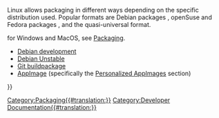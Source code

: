<languages/>
<translate>

<!--T:1-->
Linux allows packaging in different ways depending on the specific distribution used. Popular formats are Debian packages {{incode|.deb}}, openSuse and Fedora packages {{incode|.rpm}}, and the quasi-universal {{incode|.AppImage}} format.

<!--T:2-->
{{Emphasis|Note:}} for Windows and MacOS, see [[Packaging|Packaging]].

<!--T:3-->
* [[Debian_development|Debian development]]
* [[Debian_Unstable|Debian Unstable]]
* [[Git_buildpackage|Git buildpackage]]
* [[AppImage|AppImage]] (specifically the [[AppImage#Personalized_AppImages|Personalized AppImages]] section)

</translate>
{{Userdocnavi{{#translation:}}}}
[[Category:Packaging{{#translation:}}]]
[[Category:Developer Documentation{{#translation:}}]]